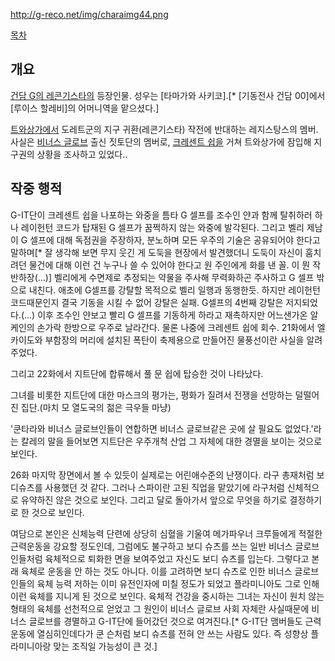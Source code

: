 http://g-reco.net/img/charaimg44.png

[[목차]]

== 개요 ==
[[건담 G의 레콘기스타]]의 등장인물. 성우는 [타마가와 사키코].[* [기동전사 건담 00]에서 [루이스 할레비]의 어머니역을 맡으셨다.] 

[[트와상가]]에서 도레트군의 지구 귀환(레콘기스타) 작전에 반대하는 레지스탕스의 멤버. 사실은 [[비너스 글로브]] 출신 짓토단의 멤버로, [[크레센트 쉽]]을 거쳐 트와상가에 잠입해 지구권의 상황을 조사하고 있었다..

== 작중 행적 ==
G-IT단이 크레센트 쉽을 나포하는 와중을 틈타 G 셀프를 조수인 얀과 함께 탈취하러 하나 레이헌턴 코드가 탑재된 G 셀프가 꿈쩍하지 않는 와중에 발각된다. 그리고 벨리 제남이 G 셀프에 대해 독점권을 주장하자, 분노하며 모든 우주의 기술은 공유되어야 한다고 말하며[* 잘 생각해 보면 무지 웃긴 게 도둑을 현장에서 발견했더니 도둑이 자신이 훔치려던 물건에 대해 이런 건 누구나 쓸 수 있어야 한다고 원 주인에게 화를 낸 꼴. 이 뭔 작반하장(...)] 벨리에게 수면제로 추정되는 약물을 주사해 무력화하곤 주사하고 G 셀프 밖으로 내친다. 애초에 G셀프를 강탈할 목적으로 벨리 일행과 동행한듯. 하지만 레이헌턴 코드때문인지 결국 기동을 시킬 수 없어 강탈은 실패. G셀프의 4번째 강탈은 저지되었다.(...)
이후 조수인 얀보고 빨리 G 셀프를 기동하게 하라고 재촉하지만 어느샌가온 알케인의 손가락 한방으로 우주로 날라간다. 물론 나중에 크레센트 쉽에 회수. 21화에서 엘 카이도와 부함장의 머리에 설치된 폭탄이 축제용으로 만들어진 물풍선이란 사실을 알려주었다.

그리고 22화에서 지트단에 합류해서 풀 문 쉽에 탑승한 것이 나타났다.

그녀를 비롯한 지트단에 대한 마스크의 평가는, 평화가 질려서 전쟁을 선망하는 덜떨어진 집단.(마치 모 열도국의 젊은 극우들 마냥)

'쿤타라와 비너스 글로브인들이 연합하면 비너스 글로브같은 곳에 살 필요도 없었다.'라는 칼레의 말을 들어보면 지트단은 우주개척 산업 그 자체에 대한 경멸을 보이는 것으로 보인다.

26화 마지막 장면에서 볼 수 있듯이 실제로는 어린애수준의 난쟁이다. 라구 총재처럼 보디슈츠를 사용했던 것 같다. 그러나 스파이란 고된 직업을 맡았기에 라구처럼 신체적으로 유약하진 않은 것으로 보인다. 그리고 달로 돌아가서 앞으로 무엇을 하기로 결정하기로 한 것으로 보인다.

여담으로 본인은 신체능력 단련에 상당히 심혈을 기울여 메가파우너 크루들에게 적절한 근력운동을 강요할 정도인데, 그럼에도 불구하고 보디 슈츠를 쓰는 일반 비너스 글로브인들처럼 육체적으로 퇴화한 면을 보여주었고 자신도 보디 슈츠를 입는다. 그렇다고 본래 육체로 운동을 안 하는 것도 아니다. 이를 고려하면 보디 슈츠로 인한 비너스 글로브인들의 육체 능력 저하는 이미 유전인자에 미칠 정도가 되었고 플라미니아도 그로 인해 이런 육체를 지니게 된 것으로 보인다. 육체적 건강을 중시하는 그녀는 자신이 원치 않는 형태의 육체를 선천적으로 얻었고 그 원인이 비너스 글로브 사회 자체란 사실때문에 비너스 글로브를 경멸하고 G-IT단에 들어갔던 것으로 여겨진다.[* G-IT단 맴버들도 근력운동에 열심히인데다가 쿤 슨처럼 보디 슈츠를 전혀 안 쓰는 사람도 있다. 즉 성향상 플라미니아랑 맞는 조직일 가능성이 큰 것.]
